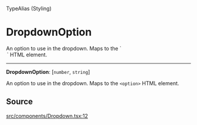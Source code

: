 <SectionTitle>TypeAlias (Styling)</SectionTitle>

# DropdownOption

<Description>
An option to use in the dropdown. Maps to the `<option>` HTML element.
</Description>

---

<a id="undefined" name="undefined"></a>

<SignatureMemberIdentifier>**DropdownOption**: [`number`, `string`]</SignatureMemberIdentifier>

An option to use in the dropdown. Maps to the `<option>` HTML element.

## Source

[src/components/Dropdown.tsx:12](https://github.com/gpbl/react-day-picker/blob/next/src/components/Dropdown.tsx#L12)
